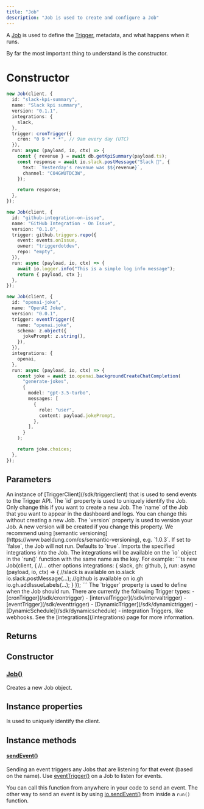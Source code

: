 ```yaml
---
title: "Job"
description: "Job is used to create and configure a Job"
---
```


A [Job](/documentation/concepts/jobs) is used to define the [Trigger](/documentation/concepts/triggers), metadata, and what happens when it runs.

By far the most important thing to understand is the constructor.

# Constructor

<RequestExample>

```ts cronTrigger
new Job(client, {
  id: "slack-kpi-summary",
  name: "Slack kpi summary",
  version: "0.1.1",
  integrations: {
    slack,
  },
  trigger: cronTrigger({
    cron: "0 9 * * *", // 9am every day (UTC)
  }),
  run: async (payload, io, ctx) => {
    const { revenue } = await db.getKpiSummary(payload.ts);
    const response = await io.slack.postMessage("Slack 📝", {
      text: `Yesterday's revenue was $${revenue}`,
      channel: "C04GWUTDC3W",
    });

    return response;
  },
});
```

```ts webhook
new Job(client, {
  id: "github-integration-on-issue",
  name: "GitHub Integration - On Issue",
  version: "0.1.0",
  trigger: github.triggers.repo({
    event: events.onIssue,
    owner: "triggerdotdev",
    repo: "empty",
  }),
  run: async (payload, io, ctx) => {
    await io.logger.info("This is a simple log info message");
    return { payload, ctx };
  },
});
```

```ts event
new Job(client, {
  id: "openai-joke",
  name: "OpenAI Joke",
  version: "0.0.1",
  trigger: eventTrigger({
    name: "openai.joke",
    schema: z.object({
      jokePrompt: z.string(),
    }),
  }),
  integrations: {
    openai,
  },
  run: async (payload, io, ctx) => {
    const joke = await io.openai.backgroundCreateChatCompletion(
      "generate-jokes",
      {
        model: "gpt-3.5-turbo",
        messages: [
          {
            role: "user",
            content: payload.jokePrompt,
          },
        ],
      }
    );

    return joke.choices;
  },
});
```

</RequestExample>

## Parameters

<ParamField body="client" type="object" required>
  An instance of [TriggerClient](/sdk/triggerclient) that is used to send events
  to the Trigger API.
</ParamField>

<ParamField body="options" type="object" required>
  <Expandable title="properties" defaultOpen>
    <ParamField body="id" type="string" required>
      The `id` property is used to uniquely identify the Job. Only change this if you want to create a new Job.
    </ParamField>
    <ParamField body="name" type="string" required>
      The `name` of the Job that you want to appear in the dashboard and logs. You can change this without creating a new Job.
    </ParamField>
    <ParamField body="version" type="string" required>
      The `version` property is used to version your Job. A new version will be created if you change this property. We recommend using [semantic versioning](https://www.baeldung.com/cs/semantic-versioning), e.g. `1.0.3`.
    </ParamField>
    <ParamField body="enabled" type="boolean">
      If set to `false`, the Job will not run. Defaults to `true`.
    </ParamField>
    <ParamField body="integrations" type="object">
      Imports the specified integrations into the Job. The integrations will be available on the `io` object in the `run()` function with the same name as the key. For example:
      ```ts
      new Job(client, {
        //... other options
        integrations: {
          slack,
          gh: github,
        },
        run: async (payload, io, ctx) => {
          //slack is available on io.slack
          io.slack.postMessage(...);
          //github is available on io.gh
          io.gh.addIssueLabels(...);
        }
      });
      ```
    </ParamField>
    <ParamField body="trigger" type="object" required>
      The `trigger` property is used to define when the Job should run. There are currently the following Trigger types:
      - [cronTrigger](/sdk/crontrigger)
      - [intervalTrigger](/sdk/intervaltrigger)
      - [eventTrigger](/sdk/eventtrigger)
      - [DynamicTrigger](/sdk/dynamictrigger)
      - [DynamicSchedule](/sdk/dynamicschedule)
      - integration Triggers, like webhooks. See the [integrations](/integrations) page for more information.
    </ParamField>

  </Expandable>
</ParamField>

## Returns

<ResponseField name="TriggerClient instance" type="TriggerClient" />

## Constructor

### [Job()](/sdk/job/constructor)

Creates a new Job object.

## Instance properties

<ResponseField name="id" type="string">
  Is used to uniquely identify the client.
</ResponseField>

## Instance methods

#### [sendEvent()](/sdk/triggerclient/instancemethods/sendevent)

Sending an event triggers any Jobs that are listening for that event (based on the name). Use [eventTrigger()](/sdk/eventtrigger) on a Job to listen for events.

You can call this function from anywhere in your code to send an event. The other way to send an event is by using [io.sendEvent()](/sdk/io) from inside a `run()` function.
